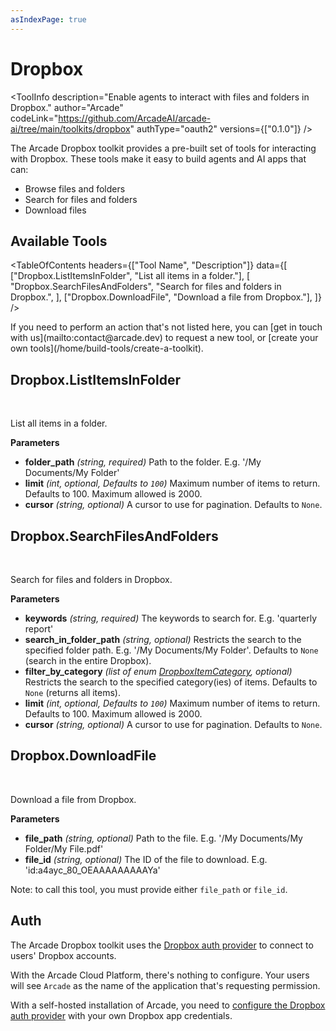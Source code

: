 ```yaml
---
asIndexPage: true
---
```

# Dropbox


<ToolInfo
  description="Enable agents to interact with files and folders in Dropbox."
  author="Arcade"
  codeLink="https://github.com/ArcadeAI/arcade-ai/tree/main/toolkits/dropbox"
  authType="oauth2"
  versions={["0.1.0"]}
/>

<Badges repo="arcadeai/arcade_dropbox" />

The Arcade Dropbox toolkit provides a pre-built set of tools for interacting with Dropbox. These tools make it easy to build agents and AI apps that can:

- Browse files and folders
- Search for files and folders
- Download files

## Available Tools

<TableOfContents
  headers={["Tool Name", "Description"]}
  data={[
    ["Dropbox.ListItemsInFolder", "List all items in a folder."],
    [
      "Dropbox.SearchFilesAndFolders",
      "Search for files and folders in Dropbox.",
    ],
    ["Dropbox.DownloadFile", "Download a file from Dropbox."],
  ]}
/>

<Callout>
  If you need to perform an action that's not listed here, you can [get in touch
  with us](mailto:contact@arcade.dev) to request a new tool, or [create your own
  tools](/home/build-tools/create-a-toolkit).
</Callout>

## Dropbox.ListItemsInFolder

<br />
<TabbedCodeBlock
  tabs={[
    {
      label: "Call the Tool Directly",
      content: {
        Python: [
          "/examples/integrations/toolkits/dropbox/list_items_in_folder_example_call_tool.py",
        ],
        JavaScript: [
          "/examples/integrations/toolkits/dropbox/list_items_in_folder_example_call_tool.js",
        ],
      },
    },
  ]}
/>

List all items in a folder.

**Parameters**

- **folder_path** _(string, required)_ Path to the folder. E.g. '/My Documents/My Folder'
- **limit** _(int, optional, Defaults to `100`)_ Maximum number of items to return. Defaults to 100. Maximum allowed is 2000.
- **cursor** _(string, optional)_ A cursor to use for pagination. Defaults to `None`.

## Dropbox.SearchFilesAndFolders

<br />
<TabbedCodeBlock
  tabs={[
    {
      label: "Call the Tool Directly",
      content: {
        Python: [
          "/examples/integrations/toolkits/dropbox/search_files_and_folders_example_call_tool.py",
        ],
        JavaScript: [
          "/examples/integrations/toolkits/dropbox/search_files_and_folders_example_call_tool.js",
        ],
      },
    },
  ]}
/>

Search for files and folders in Dropbox.

**Parameters**

- **keywords** _(string, required)_ The keywords to search for. E.g. 'quarterly report'
- **search_in_folder_path** _(string, optional)_ Restricts the search to the specified folder path. E.g. '/My Documents/My Folder'. Defaults to `None` (search in the entire Dropbox).
- **filter_by_category** _(list of enum [DropboxItemCategory](/toolkits/productivity/dropbox/reference#dropboxitemcategory), optional)_ Restricts the search to the specified category(ies) of items. Defaults to `None` (returns all items).
- **limit** _(int, optional, Defaults to `100`)_ Maximum number of items to return. Defaults to 100. Maximum allowed is 2000.
- **cursor** _(string, optional)_ A cursor to use for pagination. Defaults to `None`.

## Dropbox.DownloadFile

<br />
<TabbedCodeBlock
  tabs={[
    {
      label: "Call the Tool Directly",
      content: {
        Python: [
          "/examples/integrations/toolkits/dropbox/download_file_example_call_tool.py",
        ],
        JavaScript: [
          "/examples/integrations/toolkits/dropbox/download_file_example_call_tool.js",
        ],
      },
    },
  ]}
/>

Download a file from Dropbox.

**Parameters**

- **file_path** _(string, optional)_ Path to the file. E.g. '/My Documents/My Folder/My File.pdf'
- **file_id** _(string, optional)_ The ID of the file to download. E.g. 'id:a4ayc_80_OEAAAAAAAAAYa'

Note: to call this tool, you must provide either `file_path` or `file_id`.

## Auth

The Arcade Dropbox toolkit uses the [Dropbox auth provider](/home/auth-providers/dropbox) to connect to users' Dropbox accounts.

With the Arcade Cloud Platform, there's nothing to configure. Your users will see `Arcade` as the name of the application that's requesting permission.

With a self-hosted installation of Arcade, you need to [configure the Dropbox auth provider](/home/auth-providers/dropbox#configuring-dropbox-auth) with your own Dropbox app credentials.

<ToolFooter pipPackageName="arcade_dropbox" />
